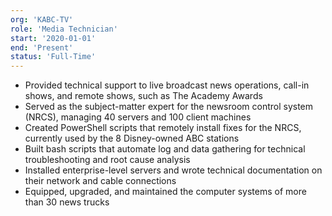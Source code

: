 ```yaml
---
org: 'KABC-TV'
role: 'Media Technician'
start: '2020-01-01'
end: 'Present'
status: 'Full-Time'
---
```


- Provided technical support to live broadcast news operations, call-in shows, and remote shows, such as The Academy Awards
- Served as the subject-matter expert for the newsroom control system (NRCS), managing 40 servers and 100 client machines
- Created PowerShell scripts that remotely install fixes for the NRCS, currently used by the 8 Disney-owned ABC stations
- Built bash scripts that automate log and data gathering for technical troubleshooting and root cause analysis
- Installed enterprise-level servers and wrote technical documentation on their network and cable connections
- Equipped, upgraded, and maintained the computer systems of more than 30 news trucks
